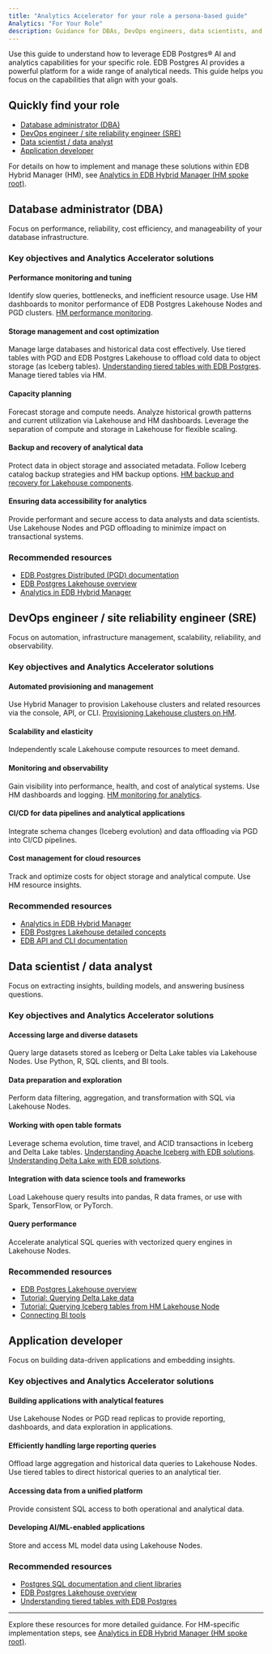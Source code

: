 ```yaml
---
title: "Analytics Accelerator for your role a persona-based guide"
Analytics: "For Your Role"
description: Guidance for DBAs, DevOps engineers, data scientists, and developers to use Analytics Accelerator effectively.
---
```


Use this guide to understand how to leverage EDB Postgres® AI and analytics capabilities for your specific role. EDB Postgres AI provides a powerful platform for a wide range of analytical needs. This guide helps you focus on the capabilities that align with your goals.


## Quickly find your role

- [Database administrator (DBA)](#database-administrator-dba)
- [DevOps engineer / site reliability engineer (SRE)](#devops-engineer--site-reliability-engineer-sre)
- [Data scientist / data analyst](#data-scientist--data-analyst)
- [Application developer](#application-developer)

For details on how to implement and manage these solutions within EDB Hybrid Manager (HM), see [Analytics in EDB Hybrid Manager (HM spoke root)](#).

## Database administrator (DBA)

Focus on performance, reliability, cost efficiency, and manageability of your database infrastructure.

### Key objectives and Analytics Accelerator solutions

#### Performance monitoring and tuning

Identify slow queries, bottlenecks, and inefficient resource usage.
Use HM dashboards to monitor performance of EDB Postgres Lakehouse Nodes and PGD clusters.
[HM performance monitoring](#).

#### Storage management and cost optimization

Manage large databases and historical data cost effectively.
Use tiered tables with PGD and EDB Postgres Lakehouse to offload cold data to object storage (as Iceberg tables).
[Understanding tiered tables with EDB Postgres](#).
Manage tiered tables via HM.

#### Capacity planning

Forecast storage and compute needs.
Analyze historical growth patterns and current utilization via Lakehouse and HM dashboards.
Leverage the separation of compute and storage in Lakehouse for flexible scaling.

#### Backup and recovery of analytical data

Protect data in object storage and associated metadata.
Follow Iceberg catalog backup strategies and HM backup options.
[HM backup and recovery for Lakehouse components](#).

#### Ensuring data accessibility for analytics

Provide performant and secure access to data analysts and data scientists.
Use Lakehouse Nodes and PGD offloading to minimize impact on transactional systems.

### Recommended resources

- [EDB Postgres Distributed (PGD) documentation](#)
- [EDB Postgres Lakehouse overview](#)
- [Analytics in EDB Hybrid Manager](#)

## DevOps engineer / site reliability engineer (SRE)

Focus on automation, infrastructure management, scalability, reliability, and observability.

### Key objectives and Analytics Accelerator solutions

#### Automated provisioning and management

Use Hybrid Manager to provision Lakehouse clusters and related resources via the console, API, or CLI.
[Provisioning Lakehouse clusters on HM](#).

#### Scalability and elasticity

Independently scale Lakehouse compute resources to meet demand.

#### Monitoring and observability

Gain visibility into performance, health, and cost of analytical systems.
Use HM dashboards and logging.
[HM monitoring for analytics](#).

#### CI/CD for data pipelines and analytical applications

Integrate schema changes (Iceberg evolution) and data offloading via PGD into CI/CD pipelines.

#### Cost management for cloud resources

Track and optimize costs for object storage and analytical compute.
Use HM resource insights.

### Recommended resources

- [Analytics in EDB Hybrid Manager](#)
- [EDB Postgres Lakehouse detailed concepts](#)
- [EDB API and CLI documentation](#)

## Data scientist / data analyst

Focus on extracting insights, building models, and answering business questions.

### Key objectives and Analytics Accelerator solutions

#### Accessing large and diverse datasets

Query large datasets stored as Iceberg or Delta Lake tables via Lakehouse Nodes.
Use Python, R, SQL clients, and BI tools.

#### Data preparation and exploration

Perform data filtering, aggregation, and transformation with SQL via Lakehouse Nodes.

#### Working with open table formats

Leverage schema evolution, time travel, and ACID transactions in Iceberg and Delta Lake tables.
[Understanding Apache Iceberg with EDB solutions](#).
[Understanding Delta Lake with EDB solutions](#).

#### Integration with data science tools and frameworks

Load Lakehouse query results into pandas, R data frames, or use with Spark, TensorFlow, or PyTorch.

#### Query performance

Accelerate analytical SQL queries with vectorized query engines in Lakehouse Nodes.

### Recommended resources

- [EDB Postgres Lakehouse overview](#)
- [Tutorial: Querying Delta Lake data](#)
- [Tutorial: Querying Iceberg tables from HM Lakehouse Node](#)
- [Connecting BI tools](#)

## Application developer

Focus on building data-driven applications and embedding insights.

### Key objectives and Analytics Accelerator solutions

#### Building applications with analytical features

Use Lakehouse Nodes or PGD read replicas to provide reporting, dashboards, and data exploration in applications.

#### Efficiently handling large reporting queries

Offload large aggregation and historical data queries to Lakehouse Nodes.
Use tiered tables to direct historical queries to an analytical tier.

#### Accessing data from a unified platform

Provide consistent SQL access to both operational and analytical data.

#### Developing AI/ML-enabled applications

Store and access ML model data using Lakehouse Nodes.

### Recommended resources

- [Postgres SQL documentation and client libraries](#)
- [EDB Postgres Lakehouse overview](#)
- [Understanding tiered tables with EDB Postgres](#)

---

Explore these resources for more detailed guidance. For HM-specific implementation steps, see [Analytics in EDB Hybrid Manager (HM spoke root)](#).
